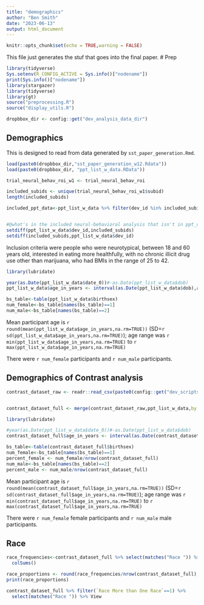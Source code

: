 ```yaml
---
title: "demographics"
author: "Ben Smith"
date: "2023-06-13"
output: html_document
---
```


```r
knitr::opts_chunk$set(echo = TRUE,warning = FALSE)

```
This file just generates the stuf that goes into the final paper.
# Prep

```r
library(tidyverse)
Sys.setenv(R_CONFIG_ACTIVE = Sys.info()["nodename"])
print(Sys.info()["nodename"])
library(stargazer)
library(tidyverse)
library(gt)
source("preprocessing.R")
source("display_utils.R")

```

```r
dropbbox_dir <- config::get("dev_analysis_data_dir")

```


## Demographics

This is designed to read from data generated by `sst_paper_generation.Rmd`.
```r



load(paste0(dropbbox_dir,"sst_paper_generation_w12.Rdata"))
load(paste0(dropbbox_dir, "ppt_list_w_data.RData"))

trial_neural_behav_roi_w1 <- trial_neural_behav_roi
```

```r

included_subids <- unique(trial_neural_behav_roi_w1$subid)
length(included_subids)

included_ppt_data<-ppt_list_w_data %>% filter(dev_id %in% included_subids)


#@what's in the included neural-behavioral analysis that isn't in ppt_data?
setdiff(ppt_list_w_data$dev_id,included_subids)
setdiff(included_subids,ppt_list_w_data$dev_id)


```


Inclusion criteria were people who were neurotypical, between 18 and 60 years old, interested in eating more healthfully, with no chronic illicit drug use other than marijuana, who had BMIs in the range of 25 to 42.

```r
library(lubridate)

year(as.Date(ppt_list_w_data$date_0))#-as.Date(ppt_list_w_data$dob)
ppt_list_w_data$age_in_years <- interval(as.Date(ppt_list_w_data$dob),as.Date(ppt_list_w_data$date_0)) %/% years(1)

bs_table<-table(ppt_list_w_data$birthsex)
num_female<-bs_table[names(bs_table)==1]
num_male<-bs_table[names(bs_table)==2]
```


Mean participant age is `r round(mean(ppt_list_w_data$age_in_years,na.rm=TRUE))` (SD=`r sd(ppt_list_w_data$age_in_years,na.rm=TRUE)`); age range was `r min(ppt_list_w_data$age_in_years,na.rm=TRUE)` to `r max(ppt_list_w_data$age_in_years,na.rm=TRUE)`

There were `r num_female` participants and `r num_male` participants.

## Demographics of Contrast analysis

```r
contrast_dataset_raw <- readr::read_csv(paste0(config::get("dev_scripts_path"),"fMRI/fx/models/SST/level2/posterror_cues_no_rt_20230616/raw_filelist.csv"))


contrast_dataset_full <- merge(contrast_dataset_raw,ppt_list_w_data,by.x = "subject_id",by.y="dev_id",all.x=TRUE)


```


```r
library(lubridate)

#year(as.Date(ppt_list_w_data$date_0))#-as.Date(ppt_list_w_data$dob)
contrast_dataset_full$age_in_years <- interval(as.Date(contrast_dataset_full$dob),as.Date(contrast_dataset_full$date_0)) %/% years(1)

bs_table<-table(contrast_dataset_full$birthsex)
num_female<-bs_table[names(bs_table)==1]
percent_female <- num_female/nrow(contrast_dataset_full)
num_male<-bs_table[names(bs_table)==2]
percent_male <- num_male/nrow(contrast_dataset_full)
```


Mean participant age is `r round(mean(contrast_dataset_full$age_in_years,na.rm=TRUE))` (SD=`r sd(contrast_dataset_full$age_in_years,na.rm=TRUE)`); age range was `r min(contrast_dataset_full$age_in_years,na.rm=TRUE)` to `r max(contrast_dataset_full$age_in_years,na.rm=TRUE)`

There were `r num_female` female participants and `r num_male` male participants.

## Race

```r
race_frequencies<-contrast_dataset_full %>% select(matches("Race ")) %>%
  colSums()

race_proportions <- round(race_frequencies/nrow(contrast_dataset_full),2)
print(race_proportions)

contrast_dataset_full %>% filter(`Race More than One Race`==1) %>%
  select(matches("Race ")) %>% View
  
```

